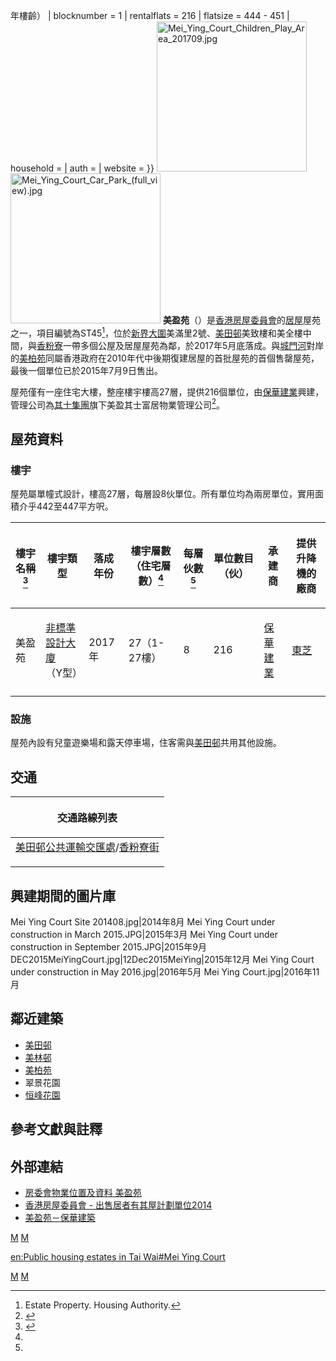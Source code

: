 {{HKPublicHousing |
| housename = 美盈苑<br>Mei Ying Court
| authority = 香港房屋委員會
| photo = Mei Ying Court 201709.jpg
| phototitle = 美盈苑（2017年9月）
| district = 沙田區
| address = [[新界|新界]][[沙田_(香港)|沙田]]美滿里2號<ref name="R" >{{cite web |url=https://www.rvd.gov.hk/doc/tc/nt.pdf |title=差餉物業估價署-樓宇名稱 第二冊：新界 2020年10月|date=2020-10|publisher=差餉物業估價署|access-date=2020-12-16|archive-date=2021-01-08 |archive-url=https://web.archive.org/web/20210108155702/https://www.rvd.gov.hk/doc/tc/nt.pdf |dead-url=no }}</ref>
| type =  3
| year = 2017年4月19日<ref name=":0" />（{{#expr:{{CURRENTYEAR}} - 2017}}年樓齡）
| blocknumber = 1
| rentalflats = 216
| flatsize = 444 - 451
| household = 
| auth = 
| website = 
}}
[[File:Mei_Ying_Court_Children_Play_Area_201709.jpg|240px]]
[[File:Mei_Ying_Court_Car_Park_(full_view).jpg|240px]]
'''美盈苑'''（{{lang-en|Mei Ying Court}}）是[[香港房屋委員會|香港房屋委員會]]的[[居者有其屋計劃|居屋]]屋苑之一，項目編號為ST45<ref>Estate Property. Housing Authority.</ref>，位於[[新界|新界]][[大圍|大圍]]美滿里2號、[[美田邨|美田邨]]美致樓和美全樓中間，與[[香粉寮|香粉寮]]一帶多個公屋及居屋屋苑為鄰，於2017年5月底落成。與[[城門河|城門河]]對岸的[[美柏苑|美柏苑]]同屬香港政府在2010年代中後期復建居屋的首批屋苑的首個售罄屋苑，最後一個單位已於2015年7月9日售出。

屋苑僅有一座住宅大樓，整座樓宇樓高27層，提供216個單位，由[[保華建業|保華建業]]興建，管理公司為[[其士集團|其士集團]]旗下美盈其士富居物業管理公司<ref>{{Cite web |url=http://ps.hket.com/content/485734 |title=大圍雙美 美盈苑 美柏苑 稍離市中心勝在定價平 新居屋系列四之四 |publisher=[[香港經濟日報|香港經濟日報]] |date=2014-11-29 |accessdate=2016-03-14 |archive-date=2016-03-14 |archive-url=https://web.archive.org/web/20160314221635/http://ps.hket.com/content/485734 |dead-url=no }}</ref>。

== 屋苑資料 ==

=== 樓宇 ===
屋苑屬單幢式設計，樓高27層，每層設8伙單位。所有單位均為兩房單位，實用面積介乎442至447平方呎。
{| class="wikitable" style="text-align: center"

! 樓宇名稱 <ref name=":0">{{cite web|url=https://www.midland.com.hk/zh-hk/estate/%E7%BE%8E%E7%9B%88%E8%8B%91-%E6%B2%99%E7%94%B0-E000015427 |title=美聯物業-新界-沙田-美盈苑 |publisher=美聯物業|access-date=2019-12-08 |archive-date=2019-12-08 |archive-url=https://web.archive.org/web/20191208165725/https://www.midland.com.hk/estate/%25E7%25BE%258E%25E7%259B%2588%25E8%258B%2591-%25E6%25B2%2599%25E7%2594%25B0-E000015427 |dead-url=no }}</ref> !! 樓宇類型 !! 落成年份 !! 樓宇層數（住宅層數）<ref name=":0" /> !! 每層伙數 <ref name=":0" /> !! 單位數目（伙） 
!承建商
! 提供升降機的廠商
|-
| 美盈苑 || [[非標準設計大廈|非標準設計大廈]]<br>（Y型）|| 2017年 || 27（1-27樓）|| 8 || 216 
|[[保華建業|保華建業]]
| [[東芝|東芝]] 
|-
|}

===設施===
屋苑內設有兒童遊樂場和露天停車場，住客需與[[美田邨|美田邨]]共用其他設施。

==交通==
{| class="mw-collapsible mw-collapsed wikitable" style="background:white; margin: 0 auto; width: auto;" 
! 交通路線列表
|-
|
;[[美田邨公共運輸交匯處|美田邨公共運輸交匯處]]/[[香粉寮街|香粉寮街]]
{{九龍新界巴士簡單列表|46P|80|80A|81S|82B|283|286P|286X}}
{{過海隧道巴士簡單列表|985|985A}}
{{新界專線小巴簡單列表|63K|63S}}
|}

==興建期間的圖片庫==
<gallery>
Mei Ying Court Site 201408.jpg|2014年8月
Mei Ying Court under construction in March 2015.JPG|2015年3月
Mei Ying Court under construction in September 2015.JPG|2015年9月
DEC2015MeiYingCourt.jpg|12Dec2015MeiYing|2015年12月
Mei Ying Court under construction in May 2016.jpg|2016年5月
Mei Ying Court.jpg|2016年11月
</gallery>

==鄰近建築==
*[[美田邨|美田邨]]
*[[美林邨|美林邨]]
*[[美柏苑|美柏苑]]
*翠景花園
*[[恒峰花園|恒峰花園]]

== 參考文獻與註釋 ==
{{reflist|2}}
{{noteFoot}}

==外部連結==
{{commonscat|Mei Ying Court}}
*[https://www.housingauthority.gov.hk/tc/global-elements/estate-locator/detail.html?propId=2&id=1509011366415&dist=7 房委會物業位置及資料 美盈苑] 
*[https://web.archive.org/web/20150428155228/http://hos.housingauthority.gov.hk/mini-site/hos2014/tc/mei-ying-court.html 香港房屋委員會 - 出售居者有其屋計劃單位2014]
* [http://www.pyengineering.com/zh-hk/projects/details/112 美盈苑－保華建築] {{Wayback|url=http://www.pyengineering.com/zh-hk/projects/details/112 |date=20190518032007 }}

{{沙田區居屋屋苑}}
{{DEFAULTSORT: Mei Ying Court}}
[[Category:大圍|M]]
[[Category:單幢公營房屋|M]]
[[category:沙田區居屋屋苑|M]]
[[category:2017年完工建築物|M]]

[[en:Public_housing_estates_in_Tai_Wai#Mei_Ying_Court|en:Public housing estates in Tai Wai#Mei Ying Court]]